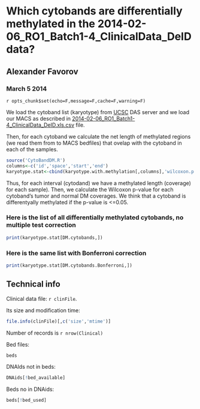 Which cytobands are differentially methylated in the 2014-02-06_RO1_Batch1-4_ClinicalData_DeID data?
========================================================

Alexander Favorov  
-----------------------------------------------

### March 5 2014

`r opts_chunk$set(echo=F,message=F,cache=F,warning=F)`
<!-- cache is off, we save all the neccessary things in Rda -->

We load the cytoband list (karyotype) from <a href=http://genome.ucsc.edu/>UCSC</a> DAS server and we load our MACS as described in <a href=..\2014-02-06_RO1_Batch1-4_ClinicalData_DeID.html>2014-02-06_RO1_Batch1-4_ClinicalData_DeID.xls.csv</a> file. 

Then, for each cytoband we calculate the net length of methylated regions (we read them from to MACS bedfiles) that ovelap with the cytoband in each of the samples.

```r
source('CytoBandDM.R')
columns<-c('id','space','start','end')
karyotype.stat<-cbind(karyotype.with.methylation[,columns],'wilcoxon.p.value'=wilcoxon.p.values,'is.hyper'=normals.are.less.methylated)
```

Thus, for each interval (cytodand) we have a methylated length (coverage) for each sample).
Then, we calculate the Wilcoxon p-value for each cytoband's tumor and normal DM coverages.
We think that a cytoband is differentyally methylated if the p-value is <=0.05. 

### Here is the list of all differentially methylated cytobands, no multiple test correction

```r
print(karyotype.stat[DM.cytobands,])
```

### Here is the same list with Bonferroni correction
```r
print(karyotype.stat[DM.cytobands.Bonferroni,])
```


Technical info
-------------------------------
Clinical data file: `r clinFile`.

Its size and modification time: 
```r
file.info(clinFile)[,c('size','mtime')] 
```
Number of records is `r nrow(Clinical)`

Bed files:
```r
beds
```
DNAIds not in beds:
```r
DNAids[!bed_available]
```
Beds no in DNAids:
```r
beds[!bed_used]
```

